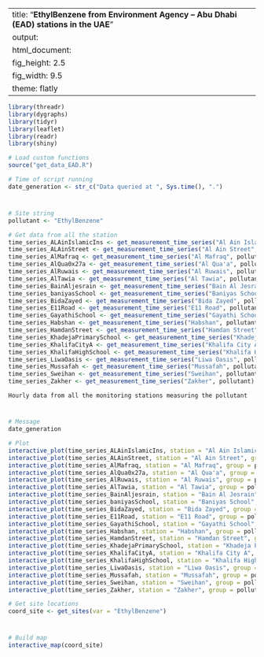 
---
title: "**EthylBenzene from Environment Agency – Abu Dhabi (EAD) stations in the UAE**"
output:
  html_document:
    fig_height: 2.5
    fig_width: 9.5
    theme: flatly
---

```{r set_up, message = FALSE, echo = FALSE, warning = FALSE}
library(threadr)
library(dygraphs)
library(tidyr)
library(leaflet)
library(readr)
library(shiny)

# Load custom functions
source("get_data_EAD.R")

# Time of script running
date_generation <- str_c("Data queried at ", Sys.time(), ".")
```
# 

## 
```{r import_data, message = FALSE, echo = FALSE, results = "hide", cache = TRUE, warning = FALSE}

# Site string
pollutant <- "EthylBenzene"

# Get data from all the station
time_series_ALAinIslamicIns <- get_measurement_time_series("Al Ain Islamic Ins", pollutant)
time_series_ALAinStreet <- get_measurement_time_series("Al Ain Street", pollutant)
time_series_AlMafraq <- get_measurement_time_series("Al Mafraq", pollutant)
time_series_AlQua0x27a <- get_measurement_time_series("Al Qua'a", pollutant)
time_series_AlRuwais <- get_measurement_time_series("Al Ruwais", pollutant)
time_series_AlTawia <- get_measurement_time_series("Al Tawia", pollutant)
time_series_BainAljesrain <- get_measurement_time_series("Bain Al Jesrain", pollutant)
time_series_baniyasSchool <- get_measurement_time_series("Baniyas School", pollutant)
time_series_BidaZayed <- get_measurement_time_series("Bida Zayed", pollutant)
time_series_E11Road <- get_measurement_time_series("E11 Road", pollutant)
time_series_GayathiSchool <- get_measurement_time_series("Gayathi School", pollutant)
time_series_Habshan <- get_measurement_time_series("Habshan", pollutant)
time_series_HamdanStreet <- get_measurement_time_series("Hamdan Street", pollutant)
time_series_KhadejaPrimarySchool <- get_measurement_time_series("Khadeja Primary School", pollutant)
time_series_KhalifaCityA <- get_measurement_time_series("Khalifa City A", pollutant)
time_series_KhalifaHighSchool <- get_measurement_time_series("Khalifa High School", pollutant)
time_series_LiwaOasis <- get_measurement_time_series("Liwa Oasis", pollutant)
time_series_Mussafah <- get_measurement_time_series("Mussafah", pollutant)
time_series_Sweihan <- get_measurement_time_series("Sweihan", pollutant)
time_series_Zakher <- get_measurement_time_series("Zakher", pollutant)
```

 `Hourly data from all the monitoring stations measuring the pollutant`
 
# 

## 

```{r plot_EAD_LAT, echo = FALSE, cache = TRUE}
# Message
date_generation

# Plot
interactive_plot(time_series_ALAinIslamicIns, station = "Al Ain Islamic Ins", group =   pollutant, pollu="EthylBenzene")
interactive_plot(time_series_ALAinStreet, station = "Al Ain Street", group = pollutant, pollu="EthylBenzene")
interactive_plot(time_series_AlMafraq, station = "Al Mafraq", group = pollutant, pollu="EthylBenzene")
interactive_plot(time_series_AlQua0x27a, station = "Al Qua'a", group = pollutant, pollu="EthylBenzene")
interactive_plot(time_series_AlRuwais, station = "Al Ruwais", group = pollutant, pollu="EthylBenzene")
interactive_plot(time_series_AlTawia, station = "Al Tawia", group = pollutant, pollu="EthylBenzene")
interactive_plot(time_series_BainAljesrain, station = "Bain Al Jesrain", group = pollutant, pollu="EthylBenzene")
interactive_plot(time_series_baniyasSchool, station = "Baniyas School", group = pollutant, pollu="EthylBenzene")
interactive_plot(time_series_BidaZayed, station = "Bida Zayed", group = pollutant, pollu="EthylBenzene")
interactive_plot(time_series_E11Road, station = "E11 Road", group = pollutant, pollu="EthylBenzene")
interactive_plot(time_series_GayathiSchool, station = "Gayathi School", group = pollutant, pollu="EthylBenzene")
interactive_plot(time_series_Habshan, station = "Habshan", group = pollutant, pollu="EthylBenzene")
interactive_plot(time_series_HamdanStreet, station = "Hamdan Street", group = pollutant, pollu="EthylBenzene")
interactive_plot(time_series_KhadejaPrimarySchool, station = "Khadeja Primary School", group = pollutant, pollu="EthylBenzene")
interactive_plot(time_series_KhalifaCityA, station = "Khalifa City A", group = pollutant, pollu="EthylBenzene")
interactive_plot(time_series_KhalifaHighSchool, station = "Khalifa High School", group =pollutant, pollu="EthylBenzene")
interactive_plot(time_series_LiwaOasis, station = "Liwa Oasis", group = pollutant, pollu="EthylBenzene")
interactive_plot(time_series_Mussafah, station = "Mussafah", group = pollutant, pollu="EthylBenzene")
interactive_plot(time_series_Sweihan, station = "Sweihan", group = pollutant, pollu="EthylBenzene")
interactive_plot(time_series_Zakher, station = "Zakher", group = pollutant, pollu="EthylBenzene")


```


```{r import_data_for_map, message = FALSE, echo = FALSE, results = "hide", cache = TRUE}
# Get site locations
coord_site <- get_sites(var = "EthylBenzene")

```
#
 
##

```{r map, fig.height = 8, echo = FALSE, message = FALSE, cache = TRUE}
# Build map
interactive_map(coord_site)
```

 
 